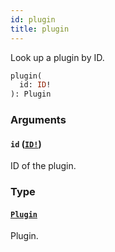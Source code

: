```yaml
---
id: plugin
title: plugin
---
```


Look up a plugin by ID.

```graphql
plugin(
  id: ID!
): Plugin

```

### Arguments

#### `id` ([`ID!`](/docs/developer/api-reference/scalars/id))

ID of the plugin.

### Type

#### [`Plugin`](/docs/developer/api-reference/objects/plugin)

Plugin.
